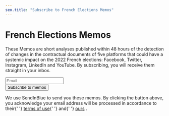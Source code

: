 ```yaml
---
seo.title: "Subscribe to French Elections Memos"
---
```

# French Elections Memos

These Memos are short analyses published within 48 hours of the detection of changes in the contractual documents of
five platforms that could have a systemic impact on the 2022 French elections: Facebook, Twitter, Instagram, LinkedIn
and YouTube. By subscribing, you will receive them straight in your inbox.

<form
  id="sib-form"
  method="POST"
  action="https://98bb6346.sibforms.com/serve/MUIEACNQpj-ZHUKKlyF0bfaAGsIMOfnk-nfryeUvMG2O64lDLnohxdkESevuVHk3fJj1yDmiSqJnybHo_REH1AA6o7MO2EoqDlx_zgWLvU2UUdqX0jeEPTbrBxXp3OXZryZqGkP5XCIITqQyfrvSjcE2uGsYLCRhBFbLQJYpvTZwKNl7xGl52vyOl5md3PNyJFFmpi0cRLs22GUe"
  className="mt__XL"
>
  <div className="formfield mb__L">
    <input
      type="email"
      id="EMAIL"
      name="EMAIL"
      autoComplete="off"
      placeholder="Email"
      data-required="true"
      required
    />
  </div>
  <div className="formfield formfield__alignRight">
    <Button form="sib-form" submit={true}>
      Subscribe to memos
    </Button>
    <input
      type="checkbox"
      hidden={true}
      value="1"
      id="OPT_IN"
      name="OPT_IN"
      defaultChecked={true}
      required
    />
    <input type="hidden" name="locale" value="en" />
  </div>
</form>

<p className="text__light">
  We use SendInBlue to send you these memos. By clicking the button above, you acknowledge your
  email address will be processed in accordance to their{' '}
  <a href="https://www.sendinblue.com/legal/termsofuse/" target="_blank">terms of use</a>{' '}
  and{' '}
  <a href="https://opentermsarchive.org/en/privacy-policy" target="_blank">ours</a>
  .
</p>
